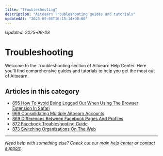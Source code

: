 ```yaml
---
title: "Troubleshooting"
description: "Aitoearn Troubleshooting guides and tutorials"
updatedAt: "2025-09-08T16:15:14+08:00"
---
```

<!-- UPDATED_AT -->
_Updated: 2025-09-08_

# Troubleshooting

Welcome to the Troubleshooting section of Aitoearn Help Center. Here you'll find comprehensive guides and tutorials to help you get the most out of Aitoearn.

## Articles in this category

- [655 How To Avoid Being Logged Out When Using The Browser Extension In Safari](655-how-to-avoid-being-logged-out-when-using-the-browser-extension-in-safari)
- [666 Consolidating Multiple Aitoearn Accounts](666-consolidating-multiple-aitoearn-accounts)
- [869 Differences Between Facebook Pages And Profiles](869-differences-between-facebook-pages-and-profiles)
- [872 Facebook Troubleshooting Guide](872-facebook-troubleshooting-guide)
- [873 Switching Organizations On The Web](873-switching-organizations-on-the-web)

---

*Need help with something else? Check out our [main help center](/en/help-center) or [contact support](mailto:hello@aitoearn.com).*
